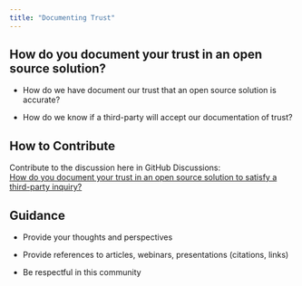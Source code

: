 ```yaml
---
title: "Documenting Trust"
---
```


## How do you document your trust in an open source solution?

-   How do we have document our trust that an open source solution is accurate?

-   How do we know if a third-party will accept our documentation of trust?

## How to Contribute

Contribute to the discussion here in GitHub Discussions:\
[How do you document your trust in an open source solution to satisfy a third-party inquiry?](https://github.com/phuse-org/OSTCDA/discussions/5){target="_blank"}

## Guidance

-   Provide your thoughts and perspectives

-   Provide references to articles, webinars, presentations (citations, links)

-   Be respectful in this community
